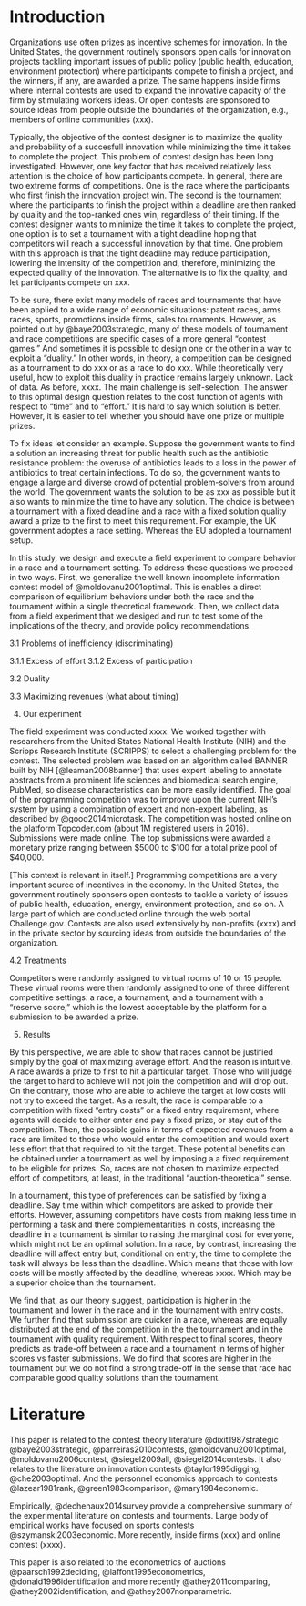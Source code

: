 Introduction
============

Organizations use often prizes as incentive schemes for innovation. In the United States, the government routinely sponsors open calls for innovation projects tackling important issues of public policy (public health, education, environment protection) where participants compete to finish a project, and the winners, if any, are awarded a prize. The same happens inside firms where internal contests are used to expand the innovative capacity of the firm by stimulating workers ideas. Or open contests are sponsored to source ideas from people outside the boundaries of the organization, e.g., members of online communities (xxx).

<!-- 
This practice usually involves a call for an innovation project that participants compete to finish, and the winners, if any, are awarded a prize. Typically, the competition happens inside a firm and among workers. However, innovation contests are also becoming increasingly applied to source ideas from outside the boundaries of the organization,  --- such as Innocentive, Topcoder, and XPRIZE, among others --- to solve tough technological problems.
 -->

Typically, the objective of the contest designer is to maximize the quality and probability of a succesfull innovation while minimizing the time it takes to complete the project. This problem of contest design has been long investigated. However, one key factor that has received relatively less attention is the choice of how participants compete. In general, there are two extreme forms of competitions. One is the race where the participants who first finish the innovation project win. The second is the tournament where the participants to finish the project  within a deadline are then ranked by quality and the top-ranked ones win, regardless of their timing. If the contest designer wants to minimize the time it takes to complete the project, one option is to set a tournament with a tight deadline hoping that competitors will reach a successful innovation by that time. One problem with this approach is that the tight deadline may reduce participation, lowering the intensity of the competition and, therefore, minimizing the expected quality of the innovation.  The alternative is to fix the quality, and let participants compete on xxx. 

To be sure, there exist many models of races and tournaments that have been applied to a wide range of economic situations: patent races, arms races, sports, promotions inside firms, sales tournaments. However, as pointed out by @baye2003strategic, many of these models of  tournament and  race competitions are specific cases of a more general "contest games." And sometimes it is possible to design one or the other in a way to exploit a "duality." In other words, in theory, a competition can be designed as a tournament to do xxx or as a race to do xxx. While theoretically very useful, how to exploit this duality in practice  remains largely unknown. Lack of data. As before, xxxx. The main challenge is self-selection.   The answer to this optimal design question relates to the cost function of agents with respect to "time" and to "effort." It is hard to say which solution is better. However, it is easier to tell whether you should have one prize or multiple prizes. 



<!-- An extensive literature in economics has investigated several aspects of contest design, including the optimal prize structure [XXX], number of competitors [XXX], and imposing restrictions to competition such as minimum effort requirements [XXX].  -->


<!-- Yet, to an economist, the race versus tournament design question may be unusual. In many instances, the competitive setting can be viewed as a fixed feature and not the result of a deliberate choice of contest design. For example, in a patent race, the type of competition is determined by the legal environment.  -->

<!--  2.1 To fix ideas -->

To fix ideas let consider an example. Suppose the government wants to find a solution an increasing threat for public health such as the antibiotic resistance problem: the overuse of antibiotics leads to a loss in the power of antibiotics to treat certain infections.  To do so, the government wants to engage a large and diverse crowd of potential problem-solvers from around the world. The government wants the solution to be as xxx as possible but it also wants to minimize the time to have any solution. The choice is between a tournament with a fixed deadline and a race with a fixed solution quality award a prize to the first to meet this requirement. For example, the UK government adoptes a race setting. Whereas the EU adopted a tournament setup.  


<!-- 2. What we do -->
 
In this study, we design and execute a field experiment to compare behavior in a race and a tournament setting.  To address these questions we proceed in two ways. First, we generalize the well known incomplete information contest model of @moldovanu2001optimal. This is enables a direct comparison of equilibrium behaviors under both the race and the tournament within a single theoretical framework. Then, we collect data from a field experiment that we desiged and run to test some of the implications of the theory, and provide policy recommendations. 



3.1 Problems of inefficiency (discriminating)

3.1.1 Excess of effort
3.1.2 Excess of participation

3.2 Duality

3.3 Maximizing revenues (what about timing)

4. Our experiment

<!-- 4.1 The context of the experiment and why it is relevant -->

The field experiment was conducted xxxx. We worked together with researchers from the United States National Health Institute (NIH) and the Scripps Research Institute (SCRIPPS) to select a challenging problem for the contest. The selected problem was based on an algorithm called BANNER built by NIH [@leaman2008banner] that uses expert labeling to annotate abstracts from a prominent life sciences and biomedical search engine, PubMed, so disease characteristics can be more easily identified. The goal of the programming competition was to improve upon the current NIH's system by using a combination of expert and non-expert labeling, as described by @good2014microtask. The competition was hosted online on the platform Topcoder.com (about 1M registered users in 2016). Submissions were made online. The top submissions were awarded a monetary prize ranging between $5000 to $100 for a total prize pool of $40,000.

[This context is relevant in itself.] Programming competitions are a very important source of incentives in the economy. In the United States, the government routinely sponsors open contests to tackle a variety of issues of public health, education, energy, environment protection, and so on. A large part of which are conducted online through the web portal Challenge.gov. Contests are also used extensively by non-profits (xxxx) and in the private sector by sourcing ideas from outside the boundaries of the organization.

4.2 Treatments

Competitors were randomly assigned to virtual rooms of 10 or 15 people. These virtual rooms were then randomly assigned to one of three different competitive settings: a race, a tournament, and a tournament with a "reserve score," which is the lowest acceptable by the platform for a submission to be awarded a prize.


5. Results


By this perspective, we are able to show that races cannot be justified simply by the goal of maximizing average effort. And the reason is intuitive. A race awards a prize to first to hit a particular target. Those who will judge the target to hard to achieve will not join the competition and will drop out. On the contrary,  those who are able to achieve the target at low costs will not try to exceed the target. As a result, the race is comparable to a competition with fixed "entry costs" or a fixed entry requirement, where agents will decide to either enter and pay a fixed prize, or stay out of the competition. Then, the possible gains in terms of expected revenues from a race are limited to those who would enter the competition and would exert less effort that that required to hit the target. These potential benefits can be obtained under a tournament as well by imposing a a fixed requirement to be eligible for prizes. So, races are not chosen to maximize expected effort of competitors, at least, in the traditional "auction-theoretical" sense. 


In a tournament, this type of preferences can be satisfied by fixing a deadline. Say time within which competitors are asked to provide their efforts. However, assuming competitors have costs from making less time in performing a task and there complementarities in costs, increasing the deadline in a tournament is similar to raising the marginal cost for everyone, which might not be an optimal solution. In a race, by contrast, increasing the deadline will affect entry but, conditional on entry, the time to complete the task will always be less than the deadline. Which means that those with low costs will be mostly affected by the deadline, whereas xxxx.  Which may be a superior choice than the tournament.  





We find that, as our theory suggest, participation is higher in the tournament and lower in the race and in the tournament with entry costs.  We further find that submission are quicker in a race, whereas are equally distributed at the end of the competition in the the tournament and in the tournament with quality requirement. With respect to final scores, theory predicts as trade-off between a race and a tournament in terms of higher scores vs faster submissions. We do find that scores are higher in the tournament but we do not find a strong trade-off in the sense that race had comparable good quality solutions than the tournament.


Literature
==========

This paper is related to the contest theory literature
@dixit1987strategic @baye2003strategic, @parreiras2010contests,
@moldovanu2001optimal, @moldovanu2006contest, @siegel2009all,
@siegel2014contests. It also relates to the literature on innovation
contests @taylor1995digging, @che2003optimal. And the personnel
economics approach to contests @lazear1981rank, @green1983comparison,
@mary1984economic.

Empirically, @dechenaux2014survey provide a comprehensive summary of the
experimental literature on contests and tourments. Large body of
empirical works have focused on sports contests @szymanski2003economic.
More recently, inside firms (xxx) and online contest (xxxx).

This paper is also related to the econometrics of auctions
@paarsch1992deciding, @laffont1995econometrics,
@donald1996identification and more recently @athey2011comparing,
@athey2002identification, and @athey2007nonparametric.

[^1]: On a monthly basis, the web portal www.challenge.gov publishes
    calls for new online challenges seeking problem solvers from all
    around the world.
